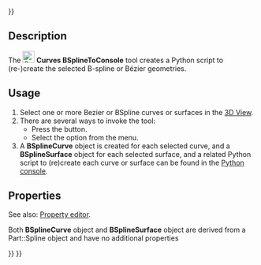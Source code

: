 <languages/>
{{UnfinishedDocu{{#translation:}}}}

{{Docnav
|[[Curves_AdjacentFaces|AdjacentFaces]]
|
|[[Curves_Workbench|Curves]]
|IconL=Curves_AdjacentFaces.svg
|IconR=
|IconC=Curves_workbench_icon.svg
}}

{{GuiCommand
|Name=Curves BSplineToConsole
|MenuLocation=Misc. → BSpline to Console
|Workbenches=[[Curves_Workbench|Curves]]
}}

==Description==

The [[Image:Curves_BSplineToConsole.svg|24px]] '''Curves BSplineToConsole''' tool creates a Python script to (re-)create the selected B-spline or Bézier geometries.

==Usage==

# Select one or more Bezier or BSpline curves or surfaces in the [[3D_view|3D View]].
# There are several ways to invoke the tool:
#* Press the {{Button|[[Image:Curves_BSplineToConsole.svg|16px]] [[Curves_BSplineToConsole|BSpline to Console]]}} button.
#* Select the {{MenuCommand|Misc. → [[Image:Curves_BSplineToConsole.svg|16px]] BSpline to Console}} option from the menu.
# A '''BSplineCurve''' object is created for each selected curve, and a '''BSplineSurface''' object for each selected surface, and a related Python script to (re)create each curve or surface can be found in the [[Python_console|Python console]].

==Properties==

See also: [[Property_editor|Property editor]].

Both '''BSplineCurve''' object and  '''BSplineSurface''' object are derived from a Part::Spline object and have no additional properties

{{Docnav
|[[Curves_AdjacentFaces|AdjacentFaces]]
|
|[[Curves_Workbench|Curves]]
|IconL=Curves_AdjacentFaces.svg
|IconR=
|IconC=Curves_workbench_icon.svg
}}

{{Curves Tools navi{{#translation:}}}}
{{Userdocnavi{{#translation:}}}}